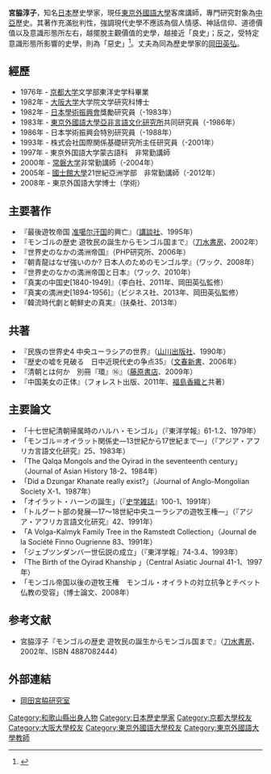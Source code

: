 {{blpsources|time=2015-10-22T01:42:49+00:00}}
'''宮脇淳子'''{{BD|1952年|||}}，知名[[日本|日本]]歷史學家，現任[[東京外國語大學|東京外國語大學]]客席講師，專門研究對象為[[中亞|中亞]]歷史。其著作充滿批判性，強調現代史學不應該為個人情感、神話信仰、道德價值以及意識形態所左右，越擺脫主觀價值的史學，越接近「良史」；反之，受特定意識形態所影響的史學，則為「惡史」<ref>{{Cite web |url=http://hk.apple.nextmedia.com/supplement/special/art/20150926/19309726 |title=存档副本 |accessdate=2015-11-05 |archive-date=2015-10-29 |archive-url=https://web.archive.org/web/20151029161412/http://hk.apple.nextmedia.com/supplement/special/art/20150926/19309726 |dead-url=no }}</ref>。丈夫為同為歷史學家的[[岡田英弘|岡田英弘]]。

== 經歷 ==
* 1976年 - [[京都大学|京都大学]]文学部東洋史学科畢業
* 1982年 - [[大阪大学|大阪大学]]大学院文学研究科博士
* 1982年 - [[日本學術振興會|日本學術振興會]]獎勵研究員（-1983年）
* 1983年 - [[東京外國語大學亞非言語文化研究所|東京外國語大學亞非言語文化研究所]]共同研究員（-1986年）
* 1986年 - 日本学術振興会特別研究員（-1988年）
* 1993年 - 株式会社国際関係基礎研究所主任研究員（-2001年）
* 1997年 - 東京外国語大学蒙古語科　非常勤講師
* 2000年 - [[常磐大学|常磐大学]]非常勤講師（-2004年）
* 2005年 - [[國士館大學|國士館大學]]21世紀亞洲学部　非常勤講師（-2012年）
* 2008年 - 東京外国語大学博士（学術）

== 主要著作 ==
* 『最後遊牧帝国 [[准噶尔汗国|准噶尔汗国]]的興亡』（[[講談社|講談社]]、1995年）
* 『モンゴルの歴史 遊牧民の誕生からモンゴル国まで』（[[刀水書房|刀水書房]]、2002年） 
* 『世界史のなかの満洲帝国』（PHP研究所、2006年）
* 『朝青龍はなぜ強いのか? 日本人のためのモンゴル学』（ワック、2008年）
* 『世界史のなかの満洲帝国と日本』（ワック、2010年）
* 『真実の中国史[1840-1949]』（李白社、2011年、岡田英弘監修）
* 『真実の満洲史[1894-1956]』（ビジネス社、2013年、岡田英弘監修）
* 『韓流時代劇と朝鮮史の真実』（扶桑社、2013年）

== 共著 ==
* 『民族の世界史4 中央ユーラシアの世界』（[[山川出版社|山川出版社]]、1990年）
* 『歴史の嘘を見破る　日中近現代史の争点35』（[[文春新書|文春新書]]、2006年）
* 『清朝とは何か　別冊『環』⑯』（[[藤原書店|藤原書店]]、2009年）
* 『中国美女の正体』（フォレスト出版、2011年、[[福島香織|福島香織]]と共著）

== 主要論文 ==
* 「十七世紀清朝帰属時のハルハ・モンゴル」（『東洋学報』61-1.2、1979年）
* 「モンゴル＝オイラット関係史―13世紀から17世紀まで―」（『アジア・アフリカ言語文化研究』25、1983年）
* 「The Qalqa Mongols and the Oyirad in the seventeenth century」（Journal of Asian History 18-2、1984年）
* 「Did a Dzungar Khanate really exist?」（Journal of Anglo-Mongolian Society X-1、1987年）
* 「オイラット・ハーンの誕生」（『[[史学雑誌|史学雑誌]]』100-1、1991年）
* 「トルグート部の発展―17～18世紀中央ユーラシアの遊牧王権―」（『アジア・アフリカ言語文化研究』42、1991年）
* 「A Volga-Kalmyk Family Tree in the Ramstedt Collection」（Journal de la Société Finno Ougrienne 83、1991年）
* 「ジェブツンダンバ一世伝説の成立」（『東洋学報』74-3.4、1993年）
* 「The Birth of the Oyirad Khanship 」（Central Asiatic Journal 41-1、1997年）
* 「モンゴル帝国以後の遊牧王権　モンゴル・オイラトの対立抗争とチベット仏教の受容」（博士論文、2008年）

== 参考文献 ==
* 宮脇淳子『モンゴルの歴史 遊牧民の誕生からモンゴル国まで』（[[刀水書房|刀水書房]]、2002年、ISBN 4887082444）

== 外部連結 ==
* [https://web.archive.org/web/20150826201553/http://www10.ocn.ne.jp/~okamiya/ 岡田宮脇研究室]
{{DEFAULTSORT:Miyawaki}}
[[Category:和歌山縣出身人物|Category:和歌山縣出身人物]]
[[Category:日本歷史學家|Category:日本歷史學家]]
[[Category:京都大學校友|Category:京都大學校友]]
[[Category:大阪大學校友|Category:大阪大學校友]]
[[Category:東京外國語大學校友|Category:東京外國語大學校友]]
[[Category:東京外國語大學教師|Category:東京外國語大學教師]]